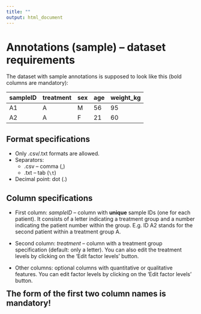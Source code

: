 ```yaml
---
title: ""
output: html_document
---
```

# Annotations (sample) – dataset requirements

The dataset with sample annotations is supposed to look like this (bold columns are mandatory):

<style>
table {
  width: 80%;
}

</style>

|**sampleID** |**treatment** |sex |age |weight_kg |
|:------------|:-------------|:---|:---|:---------|
|A1           |A             |M   |  56|        95|
|A2           |A             |F   |  21|        60|

## Format specifications

* Only .csv/.txt formats are allowed.
* Separators: 
    * .csv – comma (,)
    * .txt – tab (`\t`)
* Decimal point: dot (.)

## Column specifications

* First column: *sampleID* – column with **unique** sample IDs (one for each patient). It consists of a letter indicating a treatment group and a number indicating the patient number within the group. E.g. ID A2 stands for the second patient within a treatment group A.

* Second column: *treatment* – column with a treatment group specification (default: only a letter). You can also edit the treatment levels by clicking on the 'Edit factor levels' button.

* Other columns: optional columns with quantitative or qualitative features. You can edit factor levels by clicking on the 'Edit factor levels' button.

<span style="font-size:1.5em;">**The form of the first two column names is mandatory!**</span>
